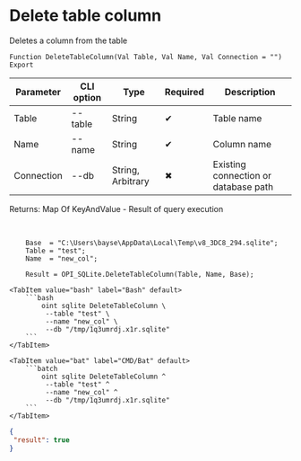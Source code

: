 ﻿---
sidebar_position: 4
description: Delete table column and other functions to work with SQLite in the Open Integration Package, a free open-source integration library for 1C:Enterprise 8, OneScript and CLI
keywords: [1C, 1С, 1С:Enterprise, 1С:Enterprise 8.3, API, Integration, Services, Exchange, OneScript, CLI, SQLite]
---


# Delete table column
 Deletes a column from the table



`Function DeleteTableColumn(Val Table, Val Name, Val Connection = "") Export`

  | Parameter | CLI option | Type | Required | Description |
  |-|-|-|-|-|
  | Table | --table | String | &#x2714; | Table name |
  | Name | --name | String | &#x2714; | Column name |
  | Connection | --db | String, Arbitrary | &#x2716; | Existing connection or database path |

  
  Returns:  Map Of KeyAndValue - Result of query execution

<br/>



```bsl title="1C:Enterprise/OneScript code example"
    Base  = "C:\Users\bayse\AppData\Local\Temp\v8_3DC8_294.sqlite";
    Table = "test";
    Name  = "new_col";

    Result = OPI_SQLite.DeleteTableColumn(Table, Name, Base);
```
 

 <Tabs>
  
    <TabItem value="bash" label="Bash" default>
        ```bash
            oint sqlite DeleteTableColumn \
             --table "test" \
             --name "new_col" \
             --db "/tmp/1q3umrdj.x1r.sqlite"
        ```
    </TabItem>
  
    <TabItem value="bat" label="CMD/Bat" default>
        ```batch
            oint sqlite DeleteTableColumn ^
             --table "test" ^
             --name "new_col" ^
             --db "/tmp/1q3umrdj.x1r.sqlite"
        ```
    </TabItem>
</Tabs>


```json title="Result"
{
 "result": true
}
```
